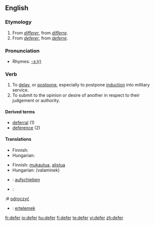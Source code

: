 ==English==

===Etymology===
#From {{OF.}} ''[[différer|differer]]'', from {{L.}} ''[[differre]]''.
#From {{MF.}} ''[[déférer|deferer]]'', from {{L.}} ''[[deferre]]''.

===Pronunciation===
*Rhymes: [[Rhymes:English:-ɜː(r)|-ɜː(r)]]

===Verb===
{{en-verb|defer|r|ing}}

# To [[delay]], or [[postpone]], especially to postpone [[induction]] into military service.
# To submit to the opinion or desire of another in respect to their judgement or authority.

====Derived terms====
*[[deferral]] (1)
*[[deference]] (2)

====Translations====
{{trans-top|to delay}}
* Finnish: {{t-|fi|lykätä}}
* Hungarian: {{t|hu|elhalaszt}}
{{trans-mid}}
{{trans-bottom}}

{{trans-top|to submit to the opinion or desire of another}}
* Finnish: [[mukautua]], [[alistua]]
* Hungarian: {{t-|hu|enged}} (valaminek)
{{trans-mid}}
{{trans-bottom}}

{{checktrans-top}}
* {{ttbc|German}}: [[aufschieben]]
* {{ttbc|Polish}}:
:# [[odroczyć]]
* {{ttbc|Turkish}}: [[ertelemek]]
{{checktrans-bottom}}

[[fr:defer]]
[[io:defer]]
[[hu:defer]]
[[fi:defer]]
[[te:defer]]
[[vi:defer]]
[[zh:defer]]